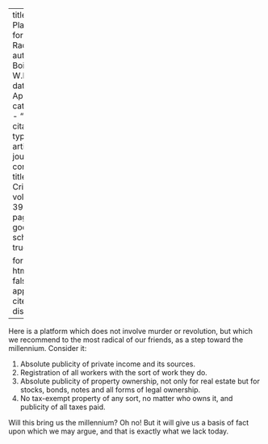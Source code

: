 
---
title: 'A Platform for Radicals'
author: Du Bois, W.E.B.
date: Apr. 1932
categories: 
  - ""
citation: 
  type: article-journal
  container-title: The Crisis
  volume: 39
  issue: 4
  page: 131
google-scholar: true

format:
  html:
    toc: false
    appendix-cite-as: display
---


Here is a platform which does not involve murder or revolution, but which we recommend to the most radical of our friends, as a step toward the millennium. Consider it:

1. Absolute publicity of private income and its sources.
2. Registration of all workers with the sort of work they do.
3. Absolute publicity of property ownership, not only for real estate but for stocks, bonds, notes and all forms of legal ownership.
4. No tax-exempt property of any sort, no matter who owns it, and publicity of all taxes paid.

Will this bring us the millennium? Oh no! But it will give us a basis of fact upon which we may argue, and that is exactly what we lack today.

